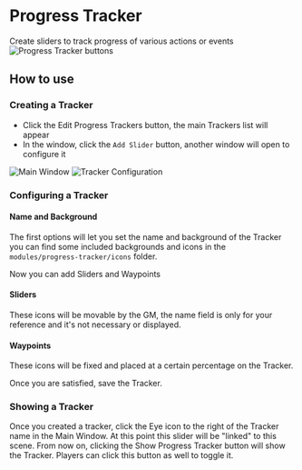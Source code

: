 
# Progress Tracker

Create sliders to track progress of various actions or events ![Progress
Tracker buttons](Ptbuttons.png "Progress Tracker buttons")

## How to use

### Creating a Tracker

  - Click the Edit Progress Trackers button, the main Trackers list will
    appear
  - In the window, click the `Add Slider` button, another window will
    open to configure it

![Main Window](Ptmainwindow.png "Main Window") ![Tracker
Configuration](Ptsliderconfig.png "Tracker Configuration")

### Configuring a Tracker

#### Name and Background

The first options will let you set the name and background of the
Tracker you can find some included backgrounds and icons in the
`modules/progress-tracker/icons` folder.

Now you can add Sliders and Waypoints

#### Sliders

These icons will be movable by the GM, the name field is only for your
reference and it's not necessary or displayed.

#### Waypoints

These icons will be fixed and placed at a certain percentage on the
Tracker.

Once you are satisfied, save the Tracker.

### Showing a Tracker

Once you created a tracker, click the Eye icon to the right of the
Tracker name in the Main Window. At this point this slider will be
"linked" to this scene. From now on, clicking the Show Progress Tracker
button will show the Tracker. Players can click this button as well to
toggle it.
